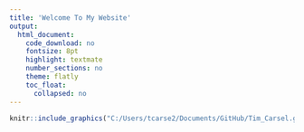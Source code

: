 ```yaml
---
title: 'Welcome To My Website'
output:
  html_document:
    code_download: no
    fontsize: 8pt
    highlight: textmate
    number_sections: no
    theme: flatly
    toc_float:
      collapsed: no
---
```




```r
knitr::include_graphics("C:/Users/tcarse2/Documents/GitHub/Tim_Carsel.github.io/Head Shot2.jpg")
```

